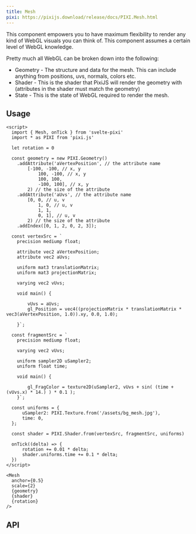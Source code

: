 ```yaml
---
title: Mesh
pixi: https://pixijs.download/release/docs/PIXI.Mesh.html
---
```


This component empowers you to have maximum flexibility to render any kind of WebGL visuals you can think of. This component assumes a certain level of WebGL knowledge.

Pretty much all WebGL can be broken down into the following:

- Geometry - The structure and data for the mesh. This can include anything from positions, uvs, normals, colors etc.
- Shader - This is the shader that PixiJS will render the geometry with (attributes in the shader must match the geometry)
- State - This is the state of WebGL required to render the mesh.

## Usage

```svelte live
<script>
  import { Mesh, onTick } from 'svelte-pixi'
  import * as PIXI from 'pixi.js'

  let rotation = 0

  const geometry = new PIXI.Geometry()
    .addAttribute('aVertexPosition', // the attribute name
        [-100, -100, // x, y
            100, -100, // x, y
            100, 100,
            -100, 100], // x, y
        2) // the size of the attribute
    .addAttribute('aUvs', // the attribute name
        [0, 0, // u, v
            1, 0, // u, v
            1, 1,
            0, 1], // u, v
        2) // the size of the attribute
    .addIndex([0, 1, 2, 0, 2, 3]);

  const vertexSrc = `
    precision mediump float;

    attribute vec2 aVertexPosition;
    attribute vec2 aUvs;

    uniform mat3 translationMatrix;
    uniform mat3 projectionMatrix;

    varying vec2 vUvs;

    void main() {

        vUvs = aUvs;
        gl_Position = vec4((projectionMatrix * translationMatrix * vec3(aVertexPosition, 1.0)).xy, 0.0, 1.0);

    }`;

  const fragmentSrc = `
    precision mediump float;

    varying vec2 vUvs;

    uniform sampler2D uSampler2;
    uniform float time;

    void main() {

        gl_FragColor = texture2D(uSampler2, vUvs + sin( (time + (vUvs.x) * 14.) ) * 0.1 );
    }`;

  const uniforms = {
      uSampler2: PIXI.Texture.from('/assets/bg_mesh.jpg'),
      time: 0,
  };

  const shader = PIXI.Shader.from(vertexSrc, fragmentSrc, uniforms)

  onTick((delta) => {
      rotation += 0.01 * delta;
      shader.uniforms.time += 0.1 * delta;
  })
</script>

<Mesh
  anchor={0.5}
  scale={2}
  {geometry}
  {shader}
  {rotation}
/>
```

## API

<ComponentAPI component="Mesh.svelte" />